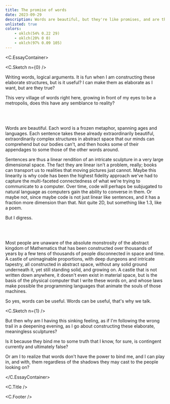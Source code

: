 ```yaml
---
title: The promise of words
date: 2023-09-29
description: Words are beautiful, but they're like promises, and are they any good?
unlisted: true
colors:
    - oklch(54% 0.22 29)
    - oklch(20% 0 0)
    - oklch(97% 0.09 105)
---
```



<C.EssayContainer>

<C.Sketch n={0} />

Writing words, logical arguments. It is fun when I am constructing these
elaborate structures, but is it useful? I can make them as elaborate as I want,
but are they true?

This very village of words right here, growing in front of my eyes to be a
metropolis, does this have any semblance to reality?

<br />
<br />

Words are beautiful. Each word is a frozen metaphor, spanning ages and
languages. Each sentence takes these already extraordinarily beautiful,
extraordinarily complex structures in abstract space that our minds can
comprehend but our bodies can't, and then hooks some of their appendages to some
those of the other words around.

Sentences are thus a linear rendition of an intricate sculpture in a very large
dimensional space. The fact they are linear isn't a problem, really; books can
transport us to realities that moving pictures just cannot. Maybe this linearity
is why code has been the highest fidelity approach we've had to capture the
multi-faceted connectedness of what we're trying to communicate to a computer.
Over time, code will perhaps be subjugated to natural language as computers gain
the ability to converse in them. Or maybe not, since maybe code is not just
linear like sentences, and it has a fraction more dimension than that. Not quite
2D, but something like 1.3, like a poem.

But I digress.

<br />
<br />

Most people are unaware of the absolute monstrosity of the abstract kingdom of
Mathematics that has been constructed over thousands of years by a few tens of
thousands of people disconnected in space and time. A castle of unimaginable
proportions, with deep dungeons and intricate tapestry, all constructed in
abstract space, without any solid ground underneath it, yet still standing
solid, and growing on. A castle that is not written down anywhere, it doesn't
even exist in material space, but is the basis of the physical computer that I
write these words on, and whose laws make possible the programming languages
that animate the souls of those machines.

So yes, words can be useful. Words can be useful, that's why we talk.

<C.Sketch n={1} />

But then why am I having this sinking feeling, as if I'm following the wrong
trail in a deepening evening, as I go about constructing these elaborate,
meaningless sculptures?

Is it because they bind me to some truth that I know, for sure, is contingent
currently and ultimately false?

Or am I to realize that words don't have the power to bind me, and I can play
in, and with, them regardless of the shadows they may cast to the people looking
on?

</C.EssayContainer>

<C.Title />

<C.Footer />
